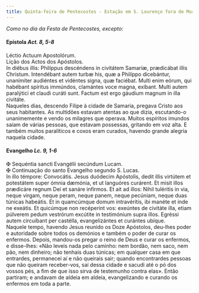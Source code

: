 ```yaml
---
title: Quinta-feira de Pentecostes - Estação em S. Lourenço fora de Muros
---
```


<em>Como no dia da Festa de Pentecostes, excepto:</em>

<h4 class="text-center">
  Epístola <em>Act. 8, 5-8</em>
</h4>
<div class="container-fluid">
  <div class="row">
    <div class="col-6 text-justify">Léctio Actuum Apostolórum.</div>
    <div class="col-6 text-justify">Lição dos Actos dos Apóstolos.</div>
    <div class="col-6 dropcaps text-justify">
      In diébus illis: Philíppus descéndens in civitátem Samaríæ, prædicábat
      illis Christum. Intendébant autem turbæ his, quæ a Philíppo dicebántur,
      unanímiter audiéntes et vidéntes signa, quæ faciébat. Multi enim eórum,
      qui habébant spíritus immúndos, clamántes voce magna, exíbant. Multi autem
      paralýtici et claudi curáti sunt. Factum est ergo gáudium magnum in illa
      civitáte.
    </div>
    <div class="col-6 dropcaps text-justify">
      Naqueles dias, descendo Filipe à cidade de Samaria, pregava Cristo aos
      seus habitantes. As multidões estavam atentas ao que dizia, escutando-o
      unanimemente e vendo os milagres que operava. Muitos espíritos imundos
      saíam de várias pessoas, que estavam possessas, gritando em voz alta. E
      também muitos paralíticos e coxos eram curados, havendo grande alegria
      naquela cidade.
    </div>
  </div>
</div>

<h4 class="text-center">
  Evangelho <em>Lc. 9, 1-6</em>
</h4>
<div class="container-fluid">
  <div class="row">
    <div class="col-6 text-justify">
      <span class="text-danger">&#10016;</span> Sequéntia sancti Evangélii
      secúndum Lucam.
    </div>
    <div class="col-6 text-justify">
      <span class="text-danger">&#10016;</span> Continuação do santo Evangelho
      segundo S. Lucas.
    </div>
    <div class="col-6 dropcaps text-justify">
      In illo témpore: Convocátis. Jesus duódecim Apóstolis, dedit illis
      virtútem et potestátem super ómnia dæmónia, et ut languóres curárent. Et
      misit illos prædicáre regnum Dei et sanáre infírmos. Et ait ad illos:
      Nihil tuléritis in via, neque virgam, neque peram, neque panem, neque
      pecúniam, neque duas túnicas habeátis. Et in quamcúmque domum
      intravéritis, ibi manéte et inde ne exeátis. Et quicúmque non recéperint
      vos: exeúntes de civitáte illa, etiam púlverem pedum vestrórum excútite in
      testimónium supra illos. Egréssi autem circuíbant per castélla,
      evangelizántes et curántes ubíque.
    </div>
    <div class="col-6 dropcaps text-justify">
      Naquele tempo, havendo Jesus reunido os Doze Apóstolos, deu-lhes poder e
      autoridade sobre todos os demónios e também o poder de curar os enfermos.
      Depois, mandou-os pregar o reino de Deus e curar os enfermos, e
      disse-lhes: «Não leveis nada pelo caminho: nem bordão, nem saco, nem pão,
      nem dinheiro; não tenhais duas túnicas; em qualquer casa em que entrardes,
      permanecei aí e não queirais sair; quando encontrardes pessoas que não
      queiram receber-vos, saí dessa cidade e sacudi até o pó dos vossos pés, a
      fim de que isso sirva de testemunho contra elas». Então partiram; e
      andavam de aldeia em aldeia, evangelizando e curando os enfermos em toda a
      parte.
    </div>
  </div>
</div>

